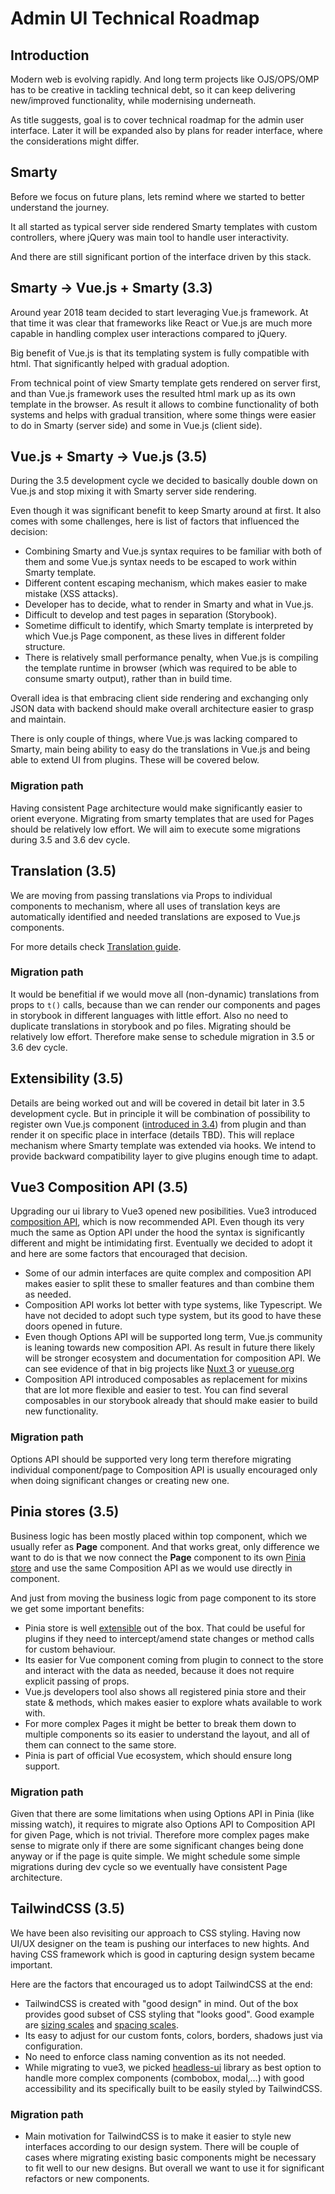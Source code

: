 
<Meta title="Guide/Technical Roadmap" />

# Admin UI Technical Roadmap

## Introduction

Modern web is evolving rapidly. And long term projects like OJS/OPS/OMP has to be creative in tackling technical debt, so it can keep delivering new/improved functionality, while modernising underneath.

As title suggests, goal is to cover technical roadmap for the admin user interface. Later it will be expanded also by plans for reader interface, where the considerations might differ.

## Smarty

Before we focus on future plans, lets remind where we started to better understand the journey.

It all started as typical server side rendered Smarty templates with custom controllers, where jQuery was main tool to handle user interactivity.

And there are still significant portion of the interface driven by this stack.

## Smarty -> Vue.js + Smarty (3.3)

Around year 2018 team decided to start leveraging Vue.js framework. At that time it was clear that frameworks like React or Vue.js are much more capable in handling complex user interactions compared to jQuery.

Big benefit of Vue.js is that its templating system is fully compatible with html. That significantly helped with gradual adoption.

From technical point of view Smarty template gets rendered on server first, and than Vue.js framework uses the resulted html mark up as its own template in the browser. As result it allows to combine functionality of both systems and helps with gradual transition, where some things were easier to do in Smarty (server side) and some in Vue.js (client side).

## Vue.js + Smarty -> Vue.js (3.5)

During the 3.5 development cycle we decided to basically double down on Vue.js and stop mixing it with Smarty server side rendering.

Even though it was significant benefit to keep Smarty around at first. It also comes with some challenges, here is list of factors that influenced the decision:

- Combining Smarty and Vue.js syntax requires to be familiar with both of them and some Vue.js syntax needs to be escaped to work within Smarty template.
- Different content escaping mechanism, which makes easier to make mistake (XSS attacks).
- Developer has to decide, what to render in Smarty and what in Vue.js.
- Difficult to develop and test pages in separation (Storybook).
- Sometime difficult to identify, which Smarty template is interpreted by which Vue.js Page component, as these lives in different folder structure.
- There is relatively small performance penalty, when Vue.js is compiling the template runtime in browser (which was required to be able to consume smarty output), rather than in build time.

Overall idea is that embracing client side rendering and exchanging only JSON data with backend should make overall architecture easier to grasp and maintain.

There is only couple of things, where Vue.js was lacking compared to Smarty, main being ability to easy do the translations in Vue.js and being able to extend UI from plugins. These will be covered below.

### Migration path

Having consistent Page architecture would make significantly easier to orient everyone. Migrating from smarty templates that are used for Pages should be relatively low effort. We will aim to execute some migrations during 3.5 and 3.6 dev cycle.

## Translation (3.5)

We are moving from passing translations via Props to individual components to mechanism, where all uses of translation keys are automatically identified and needed translations are exposed to Vue.js components.

For more details check [Translation guide](../?path=/docs/guide-translation--docs).

### Migration path

It would be benefitial if we would move all (non-dynamic) translations from props to `t()` calls, because than we can render our components and pages in storybook in different languages with little effort. Also no need to duplicate translations in storybook and po files. Migrating should be relatively low effort. Therefore make sense to schedule migration in 3.5 or 3.6 dev cycle.

## Extensibility (3.5)

Details are being worked out and will be covered in detail bit later in 3.5 development cycle. But in principle it will be combination of possibility to register own Vue.js component ([introduced in 3.4](https://github.com/jardakotesovec/backend-ui-example-plugin)) from plugin and than render it on specific place in interface (details TBD). This will replace mechanism where Smarty template was extended via hooks. We intend to provide backward compatibility layer to give plugins enough time to adapt.

## Vue3 Composition API (3.5)

Upgrading our ui library to Vue3 opened new posibilities. Vue3 introduced [composition API](../?path=/docs/guide-vue-composition-api--docs), which is now recommended API. Even though its very much the same as Option API under the hood the syntax is significantly different and might be intimidating first. Eventually we decided to adopt it and here are some factors that encouraged that decision.

- Some of our admin interfaces are quite complex and composition API makes easier to split these to smaller features and than combine them as needed.
- Composition API works lot better with type systems, like Typescript. We have not decided to adopt such type system, but its good to have these doors opened in future.
- Even though Options API will be supported long term, Vue.js community is leaning towards new composition API. As result in future there likely will be stronger ecosystem and documentation for composition API. We can see evidence of that in big projects like [Nuxt 3](https://nuxt.com/docs/api/composables/use-app-config) or [vueuse.org](https://vueuse.org/)
- Composition API introduced composables as replacement for mixins that are lot more flexible and easier to test. You can find several composables in our storybook already that should make easier to build new functionality.

### Migration path

Options API should be supported very long term therefore migrating individual component/page to Composition API is usually encouraged only when doing significant changes or creating new one.

## Pinia stores (3.5)

Business logic has been mostly placed within top component, which we usually refer as **Page** component. And that works great, only difference we want to do is that we now connect the **Page** component to its own [Pinia store](http://localhost:6007/?path=/docs/guide-pinia-store--docs#component-pinia-store) and use the same Composition API as we would use directly in component.

And just from moving the business logic from page component to its store we get some important benefits:

- Pinia store is well [extensible](https://pinia.vuejs.org/core-concepts/plugins.html) out of the box. That could be useful for plugins if they need to intercept/amend state changes or method calls for custom behaviour.
- Its easier for Vue component coming from plugin to connect to the store and interact with the data as needed, because it does not require explicit passing of props.
- Vue.js developers tool also shows all registered pinia store and their state & methods, which makes easier to explore whats available to work with.
- For more complex Pages it might be better to break them down to multiple components so its easier to understand the layout, and all of them can connect to the same store.
- Pinia is part of official Vue ecosystem, which should ensure long support.

### Migration path

Given that there are some limitations when using Options API in Pinia (like missing watch), it requires to migrate also Options API to Composition API for given Page, which is not trivial. Therefore more complex pages make sense to migrate only if there are some significant changes being done anyway or if the page is quite simple. We might schedule some simple migrations during dev cycle so we eventually have consistent Page architecture.

## TailwindCSS (3.5)

We have been also revisiting our approach to CSS styling. Having now UI/UX designer on the team is pushing our interfaces to new hights. And having CSS framework which is good in capturing design system became important.

Here are the factors that encouraged us to adopt TailwindCSS at the end:

- TailwindCSS is created with "good design" in mind. Out of the box provides good subset of CSS styling that "looks good". Good example are [sizing scales](https://tailwindcss.com/docs/width) and [spacing scales](https://tailwindcss.com/docs/padding).
- Its easy to adjust for our custom fonts, colors, borders, shadows just via configuration.
- No need to enforce class naming convention as its not needed.
- While migrating to vue3, we picked [headless-ui](https://headlessui.com) library as best option to handle more complex components (combobox, modal,...) with good accessibility and its specifically built to be easily styled by TailwindCSS.

### Migration path

- Main motivation for TailwindCSS is to make it easier to style new interfaces according to our design system. There will be couple of cases where migrating existing basic components might be necessary to fit well to our new designs. But overall we want to use it for significant refactors or new components.
